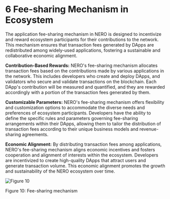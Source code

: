 # 6 Fee-sharing Mechanism in Ecosystem

The application fee-sharing mechanism in NERO is designed to incentivize and reward ecosystem participants for their contributions to the network. This mechanism ensures that transaction fees generated by DApps are redistributed among widely-used applications, fostering a sustainable and collaborative economic alignment.

**Contribution-Based Rewards:** NERO's fee-sharing mechanism allocates transaction fees based on the contributions made by various applications in the network. This includes developers who create and deploy DApps, and validators who secure and validate transactions on the blockchain. Each DApp's contribution will be measured and quantified, and they are rewarded accordingly with a portion of the transaction fees generated by them.

**Customizable Parameters:** NERO's fee-sharing mechanism offers flexibility and customization options to accommodate the diverse needs and preferences of ecosystem participants. Developers have the ability to define the specific rules and parameters governing fee-sharing arrangements within their DApps, allowing them to tailor the distribution of transaction fees according to their unique business models and revenue-sharing agreements.

**Economic Alignment:** By distributing transaction fees among applications, NERO's fee-sharing mechanism aligns economic incentives and fosters cooperation and alignment of interests within the ecosystem. Developers are incentivized to create high-quality DApps that attract users and generate transaction volume. This economic alignment promotes the growth and sustainability of the NERO ecosystem over time.

<div style={{ height: '2rem' }} />
<div style={{ textAlign: 'center' }}>
  <img src="/assets/learn/figure10.png" alt="Figure 10" />
  <p style={{ fontStyle: 'italic' }}>Figure 10: Fee-sharing mechanism</p>
</div>